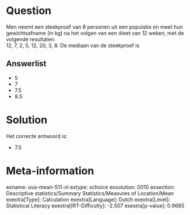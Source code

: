 Question
========

Men neemt een steekproef van 8 personen uit een populatie en meet hun
gewichtsafname (in kg) na het volgen van een dieet van 12 weken, met de
volgende resultaten:\
12, 7, 2, 5, 12, 20, 3, 8. De mediaan van de steekproef is

Answerlist
----------

* 5
* 7
* 7.5
* 8.5

Solution
========

Het correcte antwoord is: 

* 7.5

Meta-information
================
exname: uva-mean-511-nl
extype: schoice
exsolution: 0010
exsection: Descriptive statistics/Summary Statistics/Measures of Location/Mean
exextra[Type]: Calculation
exextra[Language]: Dutch
exextra[Level]: Statistical Literacy
exextra[IRT-Difficulty]: -2.507
exextra[p-value]: 0.9685
